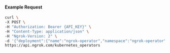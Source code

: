 
#### Example Request

```bash
curl \
-X POST \
-H "Authorization: Bearer {API_KEY}" \
-H "Content-Type: application/json" \
-H "Ngrok-Version: 2" \
-d '{"deployment":{"name":"ngrok-operator","namespace":"ngrok-operator"},"description":"Example Kubernetes Operator","enabled_features":["Ingress"],"metadata":"{\"environment\": \"staging\"}","region":"global"}' \
https://api.ngrok.com/kubernetes_operators
```
